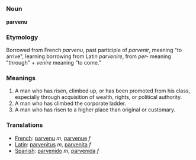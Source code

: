 =={{en}}==
===Noun===
'''parvenu'''

===Etymology===
Borrowed from French ''parvenu'', past participle of ''parvenir'', meaning "to arrive", learning borrowing from Latin ''parvenire'', from ''per-'' meaning "through" + ''venire'' meaning "to come."

===Meanings===
#A man who has risen, climbed up, or has been promoted from his class, especially through acquisition of wealth, rights, or political authority.
#A man who has climbed the corporate ladder.
#A man who has risen to a higher place than original or customary.

===Translations===
*[[French]]: [[parvenu]] ''m'', [[parvenue]] ''f''
*[[Latin]]: [[parvenitus]] ''m'', [[parvenita]] ''f''
*[[Spanish]]: [[parvenido]] ''m'', [[parvenida]] ''f''